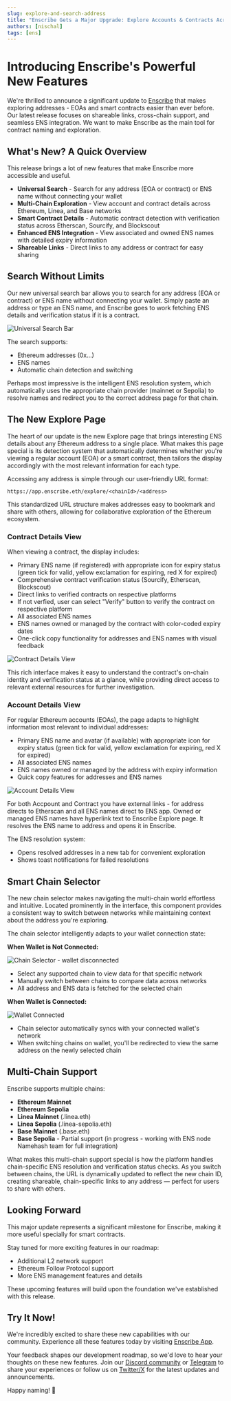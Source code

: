```yaml
---
slug: explore-and-search-address
title: "Enscribe Gets a Major Upgrade: Explore Accounts & Contracts Across Multiple Chains"
authors: [nischal]
tags: [ens]
---
```


# Introducing Enscribe's Powerful New Features

We're thrilled to announce a significant update to [Enscribe](https://app.enscribe.xyz) that makes exploring addresses - EOAs and smart contracts easier than ever before. Our latest release focuses on shareable links, cross-chain support, and seamless ENS integration.
We want to make Enscribe as the main tool for contract naming and exploration.

## What's New? A Quick Overview

This release brings a lot of new features that make Enscribe more accessible and useful.

- **Universal Search** - Search for any address (EOA or contract) or ENS name without connecting your wallet
- **Multi-Chain Exploration** - View account and contract details across Ethereum, Linea, and Base networks
- **Smart Contract Details** - Automatic contract detection with verification status across Etherscan, Sourcify, and Blockscout
- **Enhanced ENS Integration** - View associated and owned ENS names with detailed expiry information
- **Shareable Links** - Direct links to any address or contract for easy sharing

## Search Without Limits

Our new universal search bar allows you to search for any address (EOA or contract) or ENS name without connecting your wallet. Simply paste an address or type an ENS name, and Enscribe goes to work fetching ENS details and verification status if it is a contract.

![Universal Search Bar](./searchbar.png)

The search supports:
- Ethereum addresses (0x...)
- ENS names
- Automatic chain detection and switching

Perhaps most impressive is the intelligent ENS resolution system, which automatically uses the appropriate chain provider (mainnet or Sepolia) to resolve names and redirect you to the correct address page for that chain.

## The New Explore Page

The heart of our update is the new Explore page that brings interesting ENS details about any Ethereum address to a single place. What makes this page special is its detection system that automatically determines whether you're viewing a regular account (EOA) or a smart contract, then tailors the display accordingly with the most relevant information for each type.

Accessing any address is simple through our user-friendly URL format:

```
https://app.enscribe.eth/explore/<chainId>/<address>
```

This standardized URL structure makes addresses easy to bookmark and share with others, allowing for collaborative exploration of the Ethereum ecosystem.

### Contract Details View

When viewing a contract, the display includes:

- Primary ENS name (if registered) with appropriate icon for expiry status (green tick for valid, yellow exclamation for expiring, red X for expired)
- Comprehensive contract verification status (Sourcify, Etherscan, Blockscout)
- Direct links to verified contracts on respective platforms
- If not verfied, user can select "Verify" button to verify the contract on respective platform
- All associated ENS names
- ENS names owned or managed by the contract with color-coded expiry dates
- One-click copy functionality for addresses and ENS names with visual feedback

![Contract Details View](./contract.png)

This rich interface makes it easy to understand the contract's on-chain identity and verification status at a glance, while providing direct access to relevant external resources for further investigation.

### Account Details View

For regular Ethereum accounts (EOAs), the page adapts to highlight information most relevant to individual addresses:

- Primary ENS name and avatar (if available) with appropriate icon for expiry status (green tick for valid, yellow exclamation for expiring, red X for expired)
- All associated ENS names
- ENS names owned or managed by the address with expiry information
- Quick copy features for addresses and ENS names

![Account Details View](./account.png)

For both Accpount and Contract you have external links - for address directs to Etherscan and all ENS names direct to ENS app.
Owned or managed ENS names have hyperlink text to Enscribe Explore page. It resolves the ENS name to address and opens it in Enscribe.

The ENS resolution system:
- Opens resolved addresses in a new tab for convenient exploration
- Shows toast notifications for failed resolutions

## Smart Chain Selector

The new chain selector makes navigating the multi-chain world effortless and intuitive. Located prominently in the interface, this component provides a consistent way to switch between networks while maintaining context about the address you're exploring.

The chain selector intelligently adapts to your wallet connection state:

**When Wallet is Not Connected:**

![Chain Selector - wallet disconnected](./chain-selector.png)

- Select any supported chain to view data for that specific network
- Manually switch between chains to compare data across networks
- All address and ENS data is fetched for the selected chain

**When Wallet is Connected:**

![Wallet Connected](./wallet-selector.png)

- Chain selector automatically syncs with your connected wallet's network
- When switching chains on wallet, you'll be redirected to view the same address on the newly selected chain

## Multi-Chain Support

Enscribe supports multiple chains:

- **Ethereum Mainnet** 
- **Ethereum Sepolia** 
- **Linea Mainnet** (.linea.eth)
- **Linea Sepolia** (.linea-sepolia.eth)
- **Base Mainnet** (.base.eth)
- **Base Sepolia** - Partial support (in progress - working with ENS node Namehash team for full integration)

What makes this multi-chain support special is how the platform handles chain-specific ENS resolution and verification status checks. As you switch between chains, the URL is dynamically updated to reflect the new chain ID, creating shareable, chain-specific links to any address — perfect for users to share with others.

## Looking Forward

This major update represents a significant milestone for Enscribe, making it more useful specially for smart contracts.

Stay tuned for more exciting features in our roadmap:

- Additional L2 network support
- Ethereum Follow Protocol support
- More ENS management features and details

These upcoming features will build upon the foundation we've established with this release.

## Try It Now!

We're incredibly excited to share these new capabilities with our community. Experience all these features today by visiting [Enscribe App](https://app.enscribe.xyz).

Your feedback shapes our development roadmap, so we'd love to hear your thoughts on these new features. Join our [Discord community](https://discord.gg/8QUMMdS5GY) or [Telegram](https://t.me/enscribers) to share your experiences or follow us on [Twitter/X](https://x.com/enscribe_) for the latest updates and announcements.

Happy naming! 🚀
